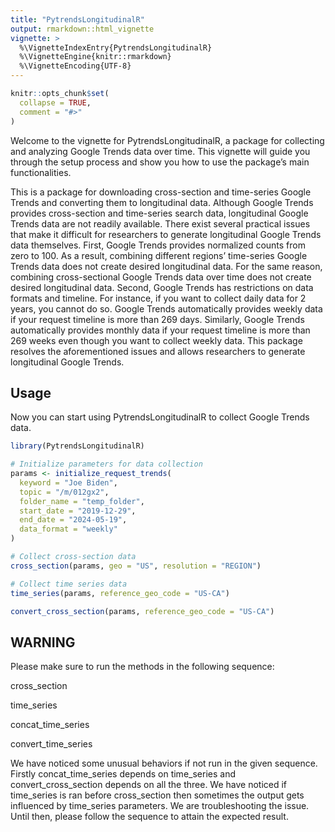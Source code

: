 ```yaml
---
title: "PytrendsLongitudinalR"
output: rmarkdown::html_vignette
vignette: >
  %\VignetteIndexEntry{PytrendsLongitudinalR}
  %\VignetteEngine{knitr::rmarkdown}
  %\VignetteEncoding{UTF-8}
---
```


```r
knitr::opts_chunk$set(
  collapse = TRUE,
  comment = "#>"
)
```


Welcome to the vignette for PytrendsLongitudinalR, a package for collecting and analyzing Google Trends data over time. This vignette will guide you through the setup process and show you how to use the package's main functionalities.

This is a package for downloading cross-section and time-series Google Trends and converting them to longitudinal data.
Although Google Trends provides cross-section and time-series search data, longitudinal Google Trends data are not readily available. There exist several practical issues that make it difficult for researchers to generate longitudinal Google Trends data themselves. First, Google Trends provides normalized counts from zero to 100. As a result, combining different regions' time-series Google Trends data does not create desired longitudinal data. For the same reason, combining cross-sectional Google Trends data over time does not create desired longitudinal data. Second, Google Trends has restrictions on data formats and timeline. For instance, if you want to collect daily data for 2 years, you cannot do so. Google Trends automatically provides weekly data if your request timeline is more than 269 days. Similarly, Google Trends automatically provides monthly data if your request timeline is more than 269 weeks even though you want to collect weekly data.
This package resolves the aforementioned issues and allows researchers to generate longitudinal Google Trends.


## Usage

Now you can start using PytrendsLongitudinalR to collect Google Trends data.
```r
library(PytrendsLongitudinalR)

# Initialize parameters for data collection
params <- initialize_request_trends(
  keyword = "Joe Biden",
  topic = "/m/012gx2",
  folder_name = "temp_folder",
  start_date = "2019-12-29",
  end_date = "2024-05-19",
  data_format = "weekly"
)

# Collect cross-section data
cross_section(params, geo = "US", resolution = "REGION")

# Collect time series data
time_series(params, reference_geo_code = "US-CA")

convert_cross_section(params, reference_geo_code = "US-CA")
```

## WARNING
Please make sure to run the methods in the following sequence:

cross_section

time_series

concat_time_series

convert_time_series

We have noticed some unusual behaviors if not run in the given sequence. Firstly concat_time_series depends on time_series and convert_cross_section depends on all the three. We have noticed if time_series is ran before cross_section then sometimes the output gets influenced by time_series parameters. We are troubleshooting the issue. Until then, please follow the sequence to attain the expected result.
